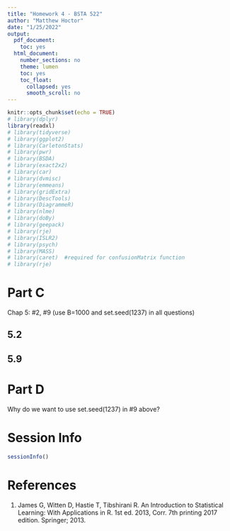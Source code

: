 ```yaml
---
title: "Homework 4 - BSTA 522"
author: "Matthew Hoctor"
date: "1/25/2022"
output:
  pdf_document:
    toc: yes
  html_document:
    number_sections: no
    theme: lumen
    toc: yes
    toc_float:
      collapsed: yes
      smooth_scroll: no
---
```


```r
knitr::opts_chunk$set(echo = TRUE)
# library(dplyr)
library(readxl)
# library(tidyverse)
# library(ggplot2)
# library(CarletonStats)
# library(pwr)
# library(BSDA)
# library(exact2x2)
# library(car)
# library(dvmisc)
# library(emmeans)
# library(gridExtra)
# library(DescTools)
# library(DiagrammeR)
# library(nlme)
# library(doBy)
# library(geepack)
# library(rje)
# library(ISLR2)
# library(psych)
# library(MASS)
# library(caret)  #required for confusionMatrix function
# library(rje)
```

# Part C

Chap 5: #2, #9 (use B=1000 and set.seed(1237) in all questions) 

## 5.2



## 5.9



# Part D

Why do we want to use set.seed(1237) in #9 above?

# Session Info

```r
sessionInfo()
```

# References

1. James G, Witten D, Hastie T, Tibshirani R. An Introduction to Statistical Learning: With Applications in R. 1st ed. 2013, Corr. 7th printing 2017 edition. Springer; 2013.
